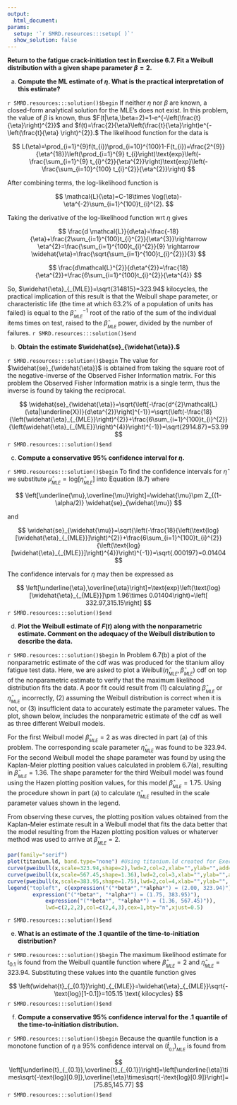 ```yaml
---
output:
  html_document:
params:
  setup: '`r SMRD.resources:::setup( )`'
  show_solution: false
---
```


__Return to the fatigue crack-initiation test in Exercise 6.7.  Fit a Weibull distribution with a given shape parameter $\beta=2.$__

a. __Compute the ML estimate of $\eta.$  What is the practical interpretation of this estimate?__

`r SMRD.resources:::solution()$begin`
If neither $\eta$ nor $\beta$ are known, a closed-form analytical solution for the MLE's does not exist.  In this problem, the value of $\beta$ is known, thus $F(t|\eta,\beta=2)=1-e^{-\left(\frac{t}{\eta}\right)^{2}}$ and $f(t)=\frac{2}{\eta}\left(\frac{t}{\eta}\right)e^{-\left(\frac{t}{\eta} \right)^{2}}.$  The likelihood function for the data is

$$
L(\eta)=\prod_{i=1}^{9}f(t_{i})\prod_{i=10}^{100}1-F(t_{i})=\frac{2^{9}}{\eta^{18}}\left(\prod_{i=1}^{9} t_{i}\right)\text{exp}\left(-\frac{\sum_{i=1}^{9} t_{i}^{2}}{\eta^{2}}\right)\text{exp}\left(-\frac{\sum_{i=10}^{100} t_{i}^{2}}{\eta^{2}}\right)
$$

After combining terms, the log-likelihood function is 

$$
\mathcal{L}(\eta)=C-18\times \log(\eta)-\eta^{-2}\sum_{i=1}^{100}t_{i}^{2}.
$$

Taking the derivative of the log-likelihood function wrt $\eta$ gives

$$
\frac{d \mathcal{L}}{d\eta}=\frac{-18}{\eta}+\frac{2\sum_{i=1}^{100}t_{i}^{2}}{\eta^{3}}\rightarrow \eta^{2}=\frac{\sum_{i=1}^{100}t_{i}^{2}}{9} \rightarrow \widehat{\eta}=\frac{\sqrt{\sum_{i=1}^{100}t_{i}^{2}}}{3}
$$

$$
\frac{d\mathcal{L}^{2}}{d\eta^{2}}=\frac{18}{\eta^{2}}+\frac{6\sum_{i=1}^{100}t_{i}^{2}}{\eta^{4}}
$$

So, $\widehat{\eta}_{_{MLE}}=\sqrt{314815}=323.94$ kilocycles, the practical implication of this result is that the Weibull shape parameter, or characteristic life (the time at which $63.2\%$ of a population of units has failed) is equal to the $\widehat{\beta}_{_{MLE}}^{-1}$ root of the ratio of the sum of the individual items times on test, raised to the $\widehat{\beta}_{_{MLE}}$ power, divided by the number of failures.
`r SMRD.resources:::solution()$end`

b. __Obtain the estimate $\widehat{se}_{\widehat{\eta}}.$__

`r SMRD.resources:::solution()$begin`
The value for $\widehat{se}_{\widehat{\eta}}$ is obtained from taking the square root of the negative-inverse of the Observed Fisher Information matrix.  For this problem the Observed Fisher Information matrix is a single term, thus the inverse is found by taking the reciprocal.

$$
\widehat{se}_{\widehat{\eta}}=\sqrt{\left[-\frac{d^{2}\mathcal{L}(\eta|\underline{X})}{d\eta^{2}}\right]^{-1}}=\sqrt{\left(-\frac{18}{\left(\widehat{\eta}_{_{MLE}}\right)^{2}}+\frac{6\sum_{i=1}^{100}t_{i}^{2}}{\left(\widehat{\eta}_{_{MLE}}\right)^{4}}\right)^{-1}}=\sqrt{2914.87}=53.99
$$
`r SMRD.resources:::solution()$end`

c. __Compute a conservative 95% confidence interval for $\eta.$__

`r SMRD.resources:::solution()$begin`
To find the confidence intervals for $\widehat{\eta}$ we substitute $\widehat{\mu}_{_{MLE}}=\text{log}[\widehat{\eta}_{_{MLE}}]$ into Equation (8.7) where

$$
\left[\underline{\mu},\overline{\mu}\right]=\widehat{\mu}\pm Z_{(1-\alpha/2)} \widehat{se}_{\widehat{\mu}}
$$

and

$$
\widehat{se}_{\widehat{\mu}}=\sqrt{\left(-\frac{18}{\left(\text{log}[\widehat{\eta}_{_{MLE}}]\right)^{2}}+\frac{6\sum_{i=1}^{100}t_{i}^{2}}{\left(\text{log}[\widehat{\eta}_{_{MLE}}]\right)^{4}}\right)^{-1}}=\sqrt{.000197}=0.01404
$$

The confidence intervals for $\eta$ may then be expressed as

$$
\left[\underline{\eta},\overline{\eta}\right]=\text{exp}\left(\text{log}[\widehat{\eta}_{_{MLE}}]\pm 1.96\times 0.01404\right)=\left[ 332.97,315.15\right]
$$
`r SMRD.resources:::solution()$end`

d. __Plot the Weibull estimate of $F(t)$ along with the nonparametric estimate.  Comment on the adequacy of the Weibull distribution to describe the data.__

`r SMRD.resources:::solution()$begin`
In Problem 6.7(b) a plot of the nonparametric estimate of the cdf was was produced for the titanium alloy fatigue test data.  Here, we are asked to plot a Weibull$(\widehat{\eta}_{_{MLE}},\widehat{\beta}_{_{MLE}})$ cdf on top of the nonparametric estimate to verify that the maximum likelihood distribution fits the data.  A poor fit could result from (1) calculating $\widehat{\beta}_{_{MLE}}$ or $\widehat{\eta}_{_{MLE}}$ incorrectly, (2) assuming the Weibull distribution is correct when it is not, or (3) insufficient data to accurately estimate the parameter values. The plot, shown below, includes the nonparametric estimate of the cdf as well as three different Weibull models.

For the first Weibull model $\widehat{\beta}_{_{MLE}}=2$ as was directed in part (a) of this problem.  The corresponding scale parameter $\widehat{\eta}_{_{MLE}}$ was found to be $323.94$.  For the second Weibull model the shape parameter was found by using the Kaplan-Meier plotting position values calculated in problem 6.7(a), resulting in $\widehat{\beta}_{_{MLE}}=1.36.$ The shape parameter for the third Weibull model was found using the Hazen plotting position values, for this model $\widehat{\beta}_{_{MLE}}=1.75$.  Using the procedure shown in part (a) to calculate $\widehat{\eta}_{_{MLE}}$  resulted in the scale parameter values shown in the legend.

From observing these curves, the plotting position values obtained from the Kaplan-Meier estimate result in a Weibull model that fits the data better that the model resulting from the Hazen plotting position values or whaterver method was used to arrive at $\widehat{\beta}_{_{MLE}}=2$. 
```r
par(family="serif")
plot(titanium.ld, band.type="none") #Using titanium.ld created for Exercise 6.7
curve(pweibull(x,scale=323.94,shape=2),lwd=2,col=2,xlab="",ylab="",add=TRUE)
curve(pweibull(x,scale=567.45,shape=1.36),lwd=2,col=3,xlab="",ylab="",add=TRUE)
curve(pweibull(x,scale=383.95,shape=1.75),lwd=2,col=4,xlab="",ylab="", add=TRUE)
legend("topleft", c(expression("("*beta*","*alpha*") = (2.00, 323.94)"),
    	expression("("*beta*", "*alpha*") = (1.75, 383.95)"),
			expression("("*beta*", "*alpha*") = (1.36, 567.45)")),
			lwd=c(2,2,2),col=c(2,4,3),cex=1,bty="n",xjust=0.5)
```
`r SMRD.resources:::solution()$end`

e. __What is an estimate of the .1 quantile of the time-to-initiation distribution?__

`r SMRD.resources:::solution()$begin`
The maximum likelihood estimate for $t_{0.1}$ is found from the Weibull quantile function where $\widehat{\beta}_{_{MLE}}=2$ and $\widehat{\eta}_{_{MLE}}=323.94.$  Substituting these values into the quantile function gives

$$
\left(\widehat{t}_{_{0.1}}\right)_{_{MLE}}=\widehat{\eta}_{_{MLE}}\sqrt{-\text{log}[1-0.1]}=105.15 \text{ kilocycles}
$$
`r SMRD.resources:::solution()$end`

f. __Compute a conservative 95% confidence interval for the .1 quantile of the time-to-initiation distribution.__

`r SMRD.resources:::solution()$begin`
Because the quantile function is a monotone function of $\eta$ a $95\%$ confidence interval on $\left(\widehat{t}_{_{0.1}}\right)_{_{MLE}}$ is found from

$$
\left[\underline{t}_{_{0.1}},\overline{t}_{_{0.1}}\right]=\left[\underline{\eta}\times\sqrt{-\text{log}[0.9]},\overline{\eta}\times\sqrt{-\text{log}[0.9]}\right]=[75.85,145.77]
$$
`r SMRD.resources:::solution()$end`
